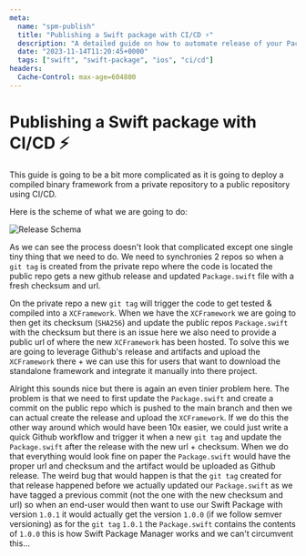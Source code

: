 ```yaml
---
meta:
  name: "spm-publish"
  title: "Publishing a Swift package with CI/CD ⚡️"
  description: "A detailed guide on how to automate release of your Packages from a closed-source repo to a public one using the power of CI/CD ⚡️."
  date: "2023-11-14T11:20:45+0000"
  tags: ["swift", "swift-package", "ios", "ci/cd"]
headers:
  Cache-Control: max-age=604800
---
```


# Publishing a Swift package with CI/CD ⚡️

This guide is going to be a bit more complicated as it is going to deploy a compiled binary framework from a private repository to a public repository using CI/CD.

Here is the scheme of what we are going to do:

![Release Schema](/assets/blog3schema.svg)

As we can see the process doesn't look that complicated except one single tiny thing that we need to do. We need to synchronies 2 repos so when a `git tag` is created from the private repo where the code is located the public repo gets a new github release and updated `Package.swift` file with a fresh checksum and url.

On the private repo a new `git tag` will trigger the code to get tested & compiled into a `XCFramework`. When we have the `XCFramework` we are going to then get its checksum (`SHA256`) and update the public repos `Package.swift` with the checksum but there is an issue here we also need to provide a public url of where the new `XCFramework` has been hosted. To solve this we are going to leverage Github's release and artifacts and upload the `XCFramework` there + we can use this for users that want to download the standalone framework and integrate it manually into there project.

Alright this sounds nice but there is again an even tinier problem here. The problem is that we need to first update the `Package.swift` and create a commit on the public repo which is pushed to the main branch and then we can actual create the release and upload the `XCFramework`. If we do this the other way around which would have been 10x easier, we could just write a quick Github workflow and trigger it when a new `git tag` and update the `Package.swift` after the release with the new url + checksum. When we do that everything would look fine on paper the `Package.swift` would have the proper url and checksum and the artifact would be uploaded as Github release. The weird bug that would happen is that the `git tag` created for that release happened before we actually updated our `Package.swift` as we have tagged a previous commit (not the one with the new checksum and url) so when an end-user would then want to use our Swift Package with version `1.0.1` it would actually get the version `1.0.0` (if we follow semver versioning) as for the `git tag` `1.0.1` the `Package.swift` contains the contents of `1.0.0` this is how Swift Package Manager works and we can't circumvent this...
